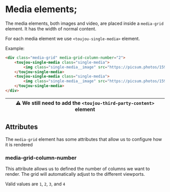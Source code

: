# Media elements;
The media elements, both images and video, are placed inside a `media-grid` element. It has the width of normal content.

For each media element we use `<toujou-single-media>` element.

Example:
```html
<div class="media-grid" media-grid-column-number="2">
    <toujou-single-media class="single-media">
        <img class="single-media__image" src="https://picsum.photos/1599/900" alt="Nice image">
    </toujou-single-media>
    <toujou-single-media class="single-media">
        <img class="single-media__image" src="https://picsum.photos/1599/900" alt="Nice image">
    </toujou-single-media>
</div>
```

| ⚠️ We still need to add the `<toujou-third-party-content>` element |
|--------------------------------------------------------------------|

## Attributes

The `media-grid` element has some attributes that allow us to configure how it is rendered

### media-grid-column-number
This attribute allows us to defined the number of columns we want to render. The grid will automatically adjust to the different viewports.

Valid values are `1`, `2`, `3`, and `4`

